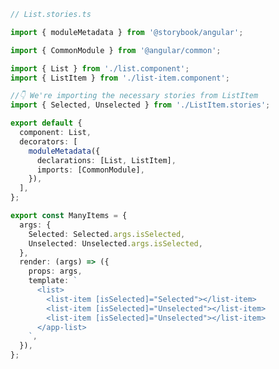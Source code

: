 ```ts
// List.stories.ts

import { moduleMetadata } from '@storybook/angular';

import { CommonModule } from '@angular/common';

import { List } from './list.component';
import { ListItem } from './list-item.component';

//👇 We're importing the necessary stories from ListItem
import { Selected, Unselected } from './ListItem.stories';

export default {
  component: List,
  decorators: [
    moduleMetadata({
      declarations: [List, ListItem],
      imports: [CommonModule],
    }),
  ],
};

export const ManyItems = {
  args: {
    Selected: Selected.args.isSelected,
    Unselected: Unselected.args.isSelected,
  },
  render: (args) => ({
    props: args,
    template: `
      <list>
        <list-item [isSelected]="Selected"></list-item>
        <list-item [isSelected]="Unselected"></list-item>
        <list-item [isSelected]="Unselected"></list-item>
      </app-list>
    `,
  }),
};
```
